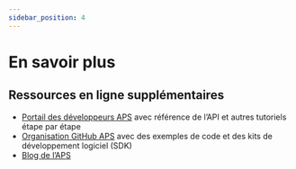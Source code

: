 ```yaml
---
sidebar_position: 4
---
```


# En savoir plus

## Ressources en ligne supplémentaires

- [Portail des développeurs APS](https://aps.autodesk.com) avec référence de l’API et autres tutoriels étape par étape
- [Organisation GitHub APS](https://github.com/autodesk-platform-services) avec des exemples de code et des kits de développement logiciel (SDK)
- [Blog de l’APS](https://aps.autodesk.com/blog)